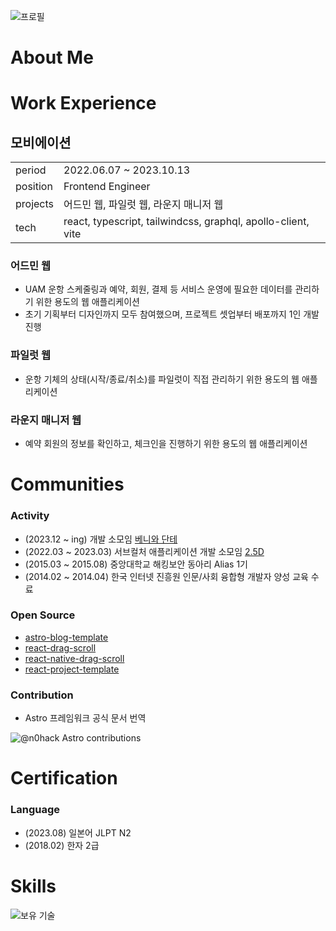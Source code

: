 
![프로필](./images/profile.png)

# About Me

<AboutMe />

# Work Experience

## 모비에이션

|          |                                                              |
| -------- | ------------------------------------------------------------ |
| period   | 2022.06.07 ~ 2023.10.13                                      |
| position | Frontend Engineer                                            |
| projects | 어드민 웹, 파일럿 웹, 라운지 매니저 웹                       |
| tech     | react, typescript, tailwindcss, graphql, apollo-client, vite |

### 어드민 웹

- UAM 운항 스케줄링과 예약, 회원, 결제 등 서비스 운영에 필요한 데이터를 관리하기 위한 용도의 웹 애플리케이션
- 초기 기획부터 디자인까지 모두 참여했으며, 프로젝트 셋업부터 배포까지 1인 개발 진행

### 파일럿 웹

- 운항 기체의 상태(시작/종료/취소)를 파일럿이 직접 관리하기 위한 용도의 웹 애플리케이션

### 라운지 매니저 웹

- 예약 회원의 정보를 확인하고, 체크인을 진행하기 위한 용도의 웹 애플리케이션

# Communities

### Activity

- (2023.12 ~ ing) 개발 소모임 [베니와 단테](#)
- (2022.03 ~ 2023.03) 서브컬처 애플리케이션 개발 소모임 [2.5D](#)
- (2015.03 ~ 2015.08) 중앙대학교 해킹보안 동아리 Alias 1기
- (2014.02 ~ 2014.04) 한국 인터넷 진흥원 인문/사회 융합형 개발자 양성 교육 수료

### Open Source

- [astro-blog-template](#)
- [react-drag-scroll](#)
- [react-native-drag-scroll](#)
- [react-project-template](#)

### Contribution

- Astro 프레임워크 공식 문서 번역

![@n0hack Astro contributions](https://astro.badg.es/v2/contributor/n0hack.svg)

# Certification

### Language

- (2023.08) 일본어 JLPT N2
- (2018.02) 한자 2급

# Skills

![보유 기술](https://skillicons.dev/icons?i=html,css,js,ts,swift,tailwindcss,emotion,materialui,react,nextjs,gatsby,astro,electron,nodejs,express,supabase,firebase,graphql,apollo,webpack,vite,jest,githubactions,figma&perline=8)
